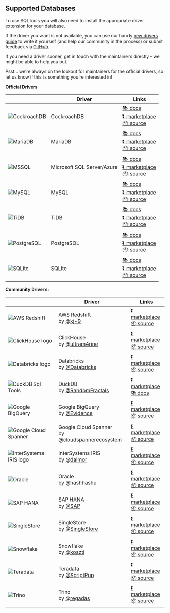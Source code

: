 ## Supported Databases

To use SQLTools you will also need to install the appropriate driver extension for your database.

If the driver you want is not available, you can use our handy [new drivers guide](https://vscode-sqltools.mteixeira.dev/en/contributing/support-new-drivers/) to write it yourself (and help our community in the process) or submit feedback via [GitHub](https://github.com/mtxr/vscode-sqltools/issues).

If you need a driver sooner, get in touch with the maintainers directly – we might be able to help you out.

Psst… we’re always on the lookout for maintainers for the official drivers, so let us know if this is something you’re interested in!

**Official Drivers**

|                                                                                                                              | Driver                     | Links                                                                                                                                                                                                                                                 |
| ---------------------------------------------------------------------------------------------------------------------------- | -------------------------- | ----------------------------------------------------------------------------------------------------------------------------------------------------------------------------------------------------------------------------------------------------- |
| ![CockroachDB](https://raw.githubusercontent.com/mtxr/vscode-sqltools/master/packages/driver.pg/icons/cockroach/default.png) | CockroachDB                | [📚 docs](/en/drivers/cockroach-db) <br/> [⏬ marketplace](https://marketplace.visualstudio.com/items?itemName=mtxr.sqltools-driver-pg) <br/> [📦 source](https://github.com/mtxr/vscode-sqltools/tree/master/packages/driver.pg)                     |
| ![MariaDB](https://raw.githubusercontent.com/mtxr/vscode-sqltools/master/packages/driver.mysql/icons/mariadb/default.png)    | MariaDB                    | [📚 docs](/en/drivers/maria-db) <br/> [⏬ marketplace](https://marketplace.visualstudio.com/items?itemName=mtxr.sqltools-driver-mysql) <br/> [📦 source](https://github.com/mtxr/vscode-sqltools/tree/master/packages/driver.mysql)                   |
| ![MSSQL](https://raw.githubusercontent.com/mtxr/vscode-sqltools/master/packages/driver.mssql/icons/default.png)              | Microsoft SQL Server/Azure | [📚 docs](/en/drivers/microsoft-sql-server-azure) <br/> [⏬ marketplace](https://marketplace.visualstudio.com/items?itemName=mtxr.sqltools-driver-mssql) <br/> [📦 source](https://github.com/mtxr/vscode-sqltools/tree/master/packages/driver.mssql) |
| ![MySQL](https://raw.githubusercontent.com/mtxr/vscode-sqltools/master/packages/driver.mysql/icons/default.png)              | MySQL                      | [📚 docs](/en/drivers/my-sql) <br/> [⏬ marketplace](https://marketplace.visualstudio.com/items?itemName=mtxr.sqltools-driver-mysql) <br/> [📦 source](https://github.com/mtxr/vscode-sqltools/tree/master/packages/driver.mysql)                     |
| ![TiDB](https://raw.githubusercontent.com/mtxr/vscode-sqltools/master/packages/driver.mysql/icons/tidb/default.png)          | TiDB                       | [📚 docs](/en/drivers/ti-db) <br/> [⏬ marketplace](https://marketplace.visualstudio.com/items?itemName=mtxr.sqltools-driver-mysql) <br/> [📦 source](https://github.com/mtxr/vscode-sqltools/tree/master/packages/driver.mysql)                      |
| ![PostgreSQL](https://raw.githubusercontent.com/mtxr/vscode-sqltools/master/packages/driver.pg/icons/pg/default.png)         | PostgreSQL                 | [📚 docs](/en/drivers/postgre-sql) <br/> [⏬ marketplace](https://marketplace.visualstudio.com/items?itemName=mtxr.sqltools-driver-pg) <br/> [📦 source](https://github.com/mtxr/vscode-sqltools/tree/master/packages/driver.pg)                      |
| ![SQLite](https://raw.githubusercontent.com/mtxr/vscode-sqltools/master/packages/driver.sqlite/icons/default.png)            | SQLite                     | [📚 docs](/en/drivers/sq-lite) <br/> [⏬ marketplace](https://marketplace.visualstudio.com/items?itemName=mtxr.sqltools-driver-sqlite) <br/> [📦 source](https://github.com/mtxr/vscode-sqltools/tree/master/packages/driver.sqlite)                  |

**Community Drivers:**

|                                                                                                                                           | Driver                                                                                            | Links                                                                                                                                                                                                                      |
| ----------------------------------------------------------------------------------------------------------------------------------------- | ------------------------------------------------------------------------------------------------- | -------------------------------------------------------------------------------------------------------------------------------------------------------------------------------------------------------------------------- |
| ![AWS Redshift](https://raw.githubusercontent.com/kj-9/sqltools-redshift-driver/main/icons/default.png)                                   | AWS Redshift <br /> by [@kj-9](https://github.com/kj-9)                                           | [⏬ marketplace](https://marketplace.visualstudio.com/items?itemName=kj.sqltools-driver-redshift) <br/> [📦 source](https://github.com/kj-9/sqltools-redshift-driver)                                                      |
| ![ClickHouse logo](https://raw.githubusercontent.com/ultram4rine/sqltools-clickhouse-driver/master/icons/default.png)                     | ClickHouse <br /> by [@ultram4rine](https://github.com/ultram4rine)                               | [⏬ marketplace](https://marketplace.visualstudio.com/items?itemName=ultram4rine.sqltools-clickhouse-driver) <br/> [📦 source](https://github.com/ultram4rine/sqltools-clickhouse-driver)                                  |
| ![Databricks logo](https://raw.githubusercontent.com/databricks/sqltools-databricks-driver/main/icons/default.png)                        | Databricks <br /> by [@Databricks](https://github.com/databricks)                                 | [⏬ marketplace](https://marketplace.visualstudio.com/items?itemName=databricks.sqltools-databricks-driver) <br/> [📦 source](https://github.com/databricks/sqltools-databricks-driver)                                    |
| ![DuckDB Sql Tools](https://raw.githubusercontent.com/RandomFractals/duckdb-sql-tools/main/docs/images/duckdb.png)                        | DuckDB <br /> by [@RandomFractals](https://github.com/RandomFractals)                             | [⏬ marketplace](https://marketplace.visualstudio.com/items?itemName=RandomFractalsInc.duckdb-sql-tools) <br/> [📚 docs](https://github.com/RandomFractals/duckdb-sql-tools)                                               |
| ![Google BigQuery](https://raw.githubusercontent.com/evidence-dev/sqltools-bigquery-driver/master/icons/default.png)     | Google BigQuery <br /> by [@Evidence](https://github.com/evidence-dev/evidence) | [⏬ marketplace](https://marketplace.visualstudio.com/items?itemName=Evidence.sqltools-bigquery-driver)  <br/> [📦 source](https://github.com/evidence-dev/sqltools-bigguery-driver) |
| ![Google Cloud Spanner](https://raw.githubusercontent.com/cloudspannerecosystem/sqltools-cloud-spanner-driver/main/icons/default.png)     | Google Cloud Spanner <br /> by [@cloudspannerecosystem](https://github.com/cloudspannerecosystem) | [⏬ marketplace](https://marketplace.visualstudio.com/items?itemName=google-cloud-spanner-ecosystem.google-cloud-spanner-driver) <br/> [📦 source](https://github.com/cloudspannerecosystem/sqltools-cloud-spanner-driver) |
| ![InterSystems IRIS logo](https://raw.githubusercontent.com/intersystems-community/sqltools-intersystems-driver/master/icons/default.png) | InterSystems IRIS <br /> by [@daimor](https://github.com/daimor)                                  | [⏬ marketplace](https://marketplace.visualstudio.com/items?itemName=intersystems-community.sqltools-intersystems-driver) <br/> [📦 source](https://github.com/intersystems-community/sqltools-intersystems-driver)        |
| ![Oracle](https://raw.githubusercontent.com/hashhashu/sqltools-Oracle-driver/master/icons/default.png)                                    | Oracle <br /> by [@hashhashu](https://github.com/hashhashu)                                       | [⏬ marketplace](https://marketplace.visualstudio.com/items?itemName=hurly.sqltools-oracle-driver) <br/> [📦 source](https://github.com/hashhashu/sqltools-Oracle-driver)                                                  |
| ![SAP HANA](https://raw.githubusercontent.com/SAP/sap-hana-driver-for-sqltools/master/icons/default.png)                                  | SAP HANA <br /> by [@SAP](https://github.com/SAP)                                                 | [⏬ marketplace](https://marketplace.visualstudio.com/items?itemName=SAPOSS.sap-hana-driver-for-sqltools) <br/> [📦 source](https://github.com/SAP/sap-hana-driver-for-sqltools)                                           |
| ![SingleStore](https://raw.githubusercontent.com/singlestore-labs/sqltools-singlestore-driver/main/icons/default.png)                     | SingleStore <br /> by [@SingleStore](https://github.com/singlestore-labs)                         | [⏬ marketplace](https://marketplace.visualstudio.com/items?itemName=singlestore.sqltools-singlestore-driver)  <br/> [📦 source](https://github.com/singlestore-labs/sqltools-singlestore-driver)                          |
| ![Snowflake](https://raw.githubusercontent.com/koszti/sqltools-snowflake-driver/master/icons/default.png)                                 | Snowflake <br /> by [@koszti](https://github.com/koszti)                                          | [⏬ marketplace](https://marketplace.visualstudio.com/items?itemName=koszti.snowflake-driver-for-sqltools) <br/> [📦 source](https://github.com/koszti/sqltools-snowflake-driver)                                          |
| ![Teradata](https://raw.githubusercontent.com/scriptpup/sqltools-teradata-driver/master/icons/default.png)                                | Teradata <br /> by [@ScriptPup](https://github.com/ScriptPup)                                     | [⏬ marketplace](https://marketplace.visualstudio.com/items?itemName=scriptpup.sqltools-teradata-driver) <br/> [📦 source](https://github.com/ScriptPup/sqltools-teradata-driver)                                          |
| ![Trino](https://raw.githubusercontent.com/regadas/sqltools-trino-driver/master/icons/default.png)                                        | Trino <br /> by [@regadas](https://github.com/regadas)                                            | [⏬ marketplace](https://marketplace.visualstudio.com/items?itemName=regadas.sqltools-trino-driver) <br/> [📦 source](https://github.com/regadas/sqltools-trino-driver)                                                    |
